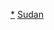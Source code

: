 {{Catnav|頁面分類|地理|地理模板|大洲模板|各大洲國家模板|非洲国家模板}}
{{Catnav|頁面分類|地理|地理模板|大洲模板|非洲模板|非洲国家模板}}
{{Catnav|頁面分類|地理|区域地理|大洲|亞洲|非洲模板|非洲国家模板}}
{{Catnav|頁面分類|地理|国家|非洲国家|蘇丹}}

[[Category:蘇丹|*]]
[[Category:非洲國家模板|Sudan]]